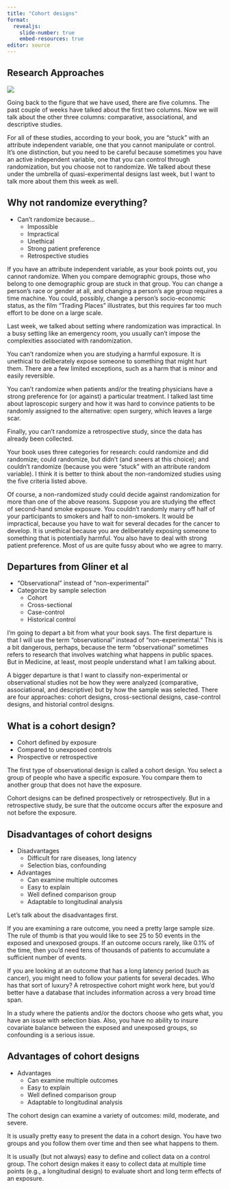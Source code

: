 ```yaml
---
title: "Cohort designs"
format: 
  revealjs:
    slide-number: true
    embed-resources: true
editor: source
---
```


## Research Approaches 

![](images/image-06-01.png)

::: notes

Going back to the figure that we have used, there are five columns. The past couple of weeks have talked about the first two columns. Now we will talk about the other three columns: comparative, associational, and descriptive studies.

For all of these studies, according to your book, you are "stuck" with an attribute independent variable, one that you cannot manipulate or control. It's one distinction, but you need to be careful because sometimes you have an active independent variable, one that you can control through randomization, but you choose not to randomize. We talked about these under the umbrella of quasi-experimental designs last week, but I want to talk more about them this week as well.
:::

## Why not randomize everything?

-   Can't randomize because...
    -   Impossible
    -   Impractical
    -   Unethical
    -   Strong patient preference
    -   Retrospective studies
  
::: notes

If you have an attribute independent variable, as your book points out, you cannot randomize. When you compare demographic groups, those who belong to one demographic group are stuck in that group. You can change a person's race or gender at all, and changing a person's age group requires a time machine. You could, possibly, change a person's socio-economic status, as the film "Trading Places" illustrates, but this requires far too much effort to be done on a large scale.

Last week, we talked about setting where randomization was impractical. In a busy setting like an emergency room, you usually can't impose the complexities associated with randomization.

You can't randomize when you are studying a harmful exposure. It is unethical to deliberately expose someone to something that might hurt them. There are a few limited exceptions, such as a harm that is minor and easily reversible.

You can't randomize when patients and/or the treating physicians have a strong preference for (or against) a particular treatment. I talked last time about laproscopic surgery and how it was hard to convince patients to be randomly assigned to the alternative: open surgery, which leaves a large scar.

Finally, you can't randomize a retrospective study, since the data has already been collected.

Your book uses three categories for research: could randomize and did randomize; could randomize, but didn't (and sneers at this choice); and couldn't randomize (because you were "stuck" with an attribute random variable). I think it is better to think about the non-randomized studies using the five criteria listed above.

Of course, a non-randomized study could decide against randomization for more than one of the above reasons. Suppose you are studying the effect of second-hand smoke exposure. You couldn't randomly marry off half of your participants to smokers and half to non-smokers. It would be impractical, because you have to wait for several decades for the cancer to develop. It is unethical because you are deliberately exposing someone to something that is potentially harmful. You also have to deal with strong patient preference. Most of us are quite fussy about who we agree to marry.

:::

## Departures from Gliner et al

-   "Observational" instead of "non-experimental"
-   Categorize by sample selection
    -   Cohort
    -   Cross-sectional
    -   Case-control
    -   Historical control

::: notes

I'm going to depart a bit from what your book says. The first departure is that I will use the term "observational" instead of "non-experimental." This is a bit dangerous, perhaps, because the term "observational" sometimes refers to research that involves watching what happens in public spaces. But in Medicine, at least, most people understand what I am talking about.

A bigger departure is that I want to classify non-experimental or observational studies not be how they were analyzed (comparative, associational, and descriptive) but by how the sample was selected. There are four approaches: cohort designs, cross-sectional designs, case-control designs, and historial control designs.

:::

## What is a cohort design?

-   Cohort defined by exposure
-   Compared to unexposed controls
-   Prospective or retrospective

::: notes

The first type of observational design is called a cohort design. You select a group of people who have a specific exposure. You compare them to another group that does not have the exposure.

Cohort designs can be defined prospectively or retrospectively. But in a retrospective study, be sure that the outcome occurs after the exposure and not before the exposure.

:::

## Disadvantages of cohort designs

-   Disadvantages
    -   Difficult for rare diseases, long latency
    -   Selection bias, confounding
-   Advantages
    -   Can examine multiple outcomes
    -   Easy to explain
    -   Well defined comparison group
    -   Adaptable to longitudinal analysis
  
::: notes

Let's talk about the disadvantages first.

If you are examining a rare outcome, you need a pretty large sample size. The rule of thumb is that you would like to see 25 to 50 events in the exposed and unexposed groups. If an outcome occurs rarely, like 0.1% of the time, then you'd need tens of thousands of patients to accumulate a sufficient number of events.

If you are looking at an outcome that has a long latency period (such as cancer), you might need to follow your patients for several decades. Who has that sort of luxury? A retrospective cohort might work here, but you'd better have a database that includes information across a very broad time span.

In a study where the patients and/or the doctors choose who gets what, you have an issue with selection bias. Also, you have no ability to insure covariate balance between the exposed and unexposed groups, so confounding is a serious issue.

:::

## Advantages of cohort designs

-   Advantages
    -   Can examine multiple outcomes
    -   Easy to explain
    -   Well defined comparison group
    -   Adaptable to longitudinal analysis
  
::: notes

The cohort design can examine a variety of outcomes: mild, moderate, and severe.

It is usually pretty easy to present the data in a cohort design. You have two groups and you follow them over time and then see what happens to them.

It is usually (but not always) easy to define and collect data on a control group. The cohort design makes it easy to collect data at multiple time points (e.g., a longitudinal design) to evaluate short and long term effects of an exposure.

:::

